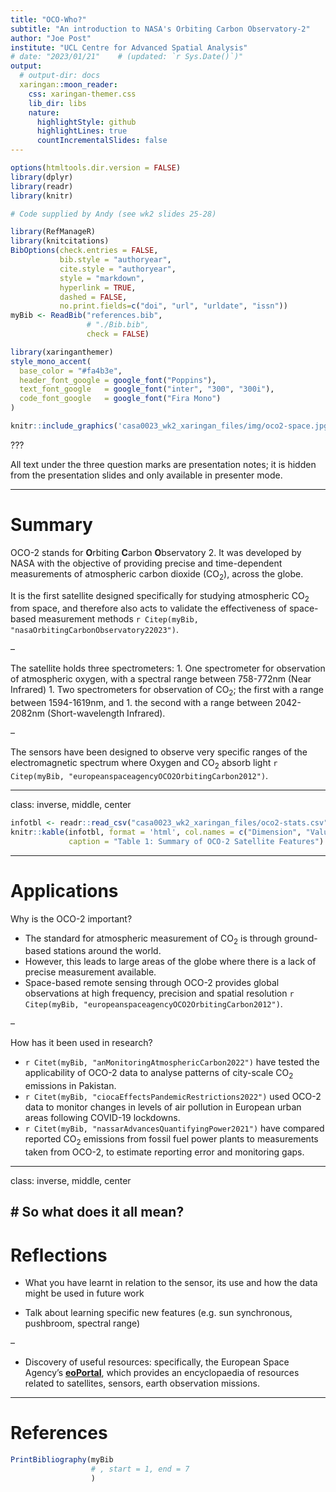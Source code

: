 ```yaml
---
title: "OCO-Who?"
subtitle: "An introduction to NASA's Orbiting Carbon Observatory-2"
author: "Joe Post"
institute: "UCL Centre for Advanced Spatial Analysis"
# date: "2023/01/21"    # (updated: `r Sys.Date()`)"
output:
  # output-dir: docs
  xaringan::moon_reader:
    css: xaringan-themer.css
    lib_dir: libs
    nature:
      highlightStyle: github
      highlightLines: true
      countIncrementalSlides: false
---
```


```r
options(htmltools.dir.version = FALSE)
library(dplyr)
library(readr)
library(knitr)
```

```r

# Code supplied by Andy (see wk2 slides 25-28)

library(RefManageR)
library(knitcitations)
BibOptions(check.entries = FALSE,
           bib.style = "authoryear",
           cite.style = "authoryear",
           style = "markdown",
           hyperlink = TRUE,
           dashed = FALSE,
           no.print.fields=c("doi", "url", "urldate", "issn"))
myBib <- ReadBib("references.bib",
                 # "./Bib.bib", 
                 check = FALSE)

```

```r
library(xaringanthemer)
style_mono_accent(
  base_color = "#fa4b3e",
  header_font_google = google_font("Poppins"),
  text_font_google   = google_font("inter", "300", "300i"),
  code_font_google   = google_font("Fira Mono")
)
```

```r
knitr::include_graphics('casa0023_wk2_xaringan_files/img/oco2-space.jpg')
```

???

All text under the three question marks are presentation notes; it is hidden from the presentation slides and only available in presenter mode.


---

# Summary

OCO-2 stands for **O**rbiting **C**arbon **O**bservatory 2. It was developed by NASA with the objective of providing precise and time-dependent measurements of atmospheric carbon dioxide (CO<sub>2</sub>), across the globe. 

It is the first satellite designed specifically for studying atmospheric CO<sub>2</sub> from space, and therefore also acts to validate the effectiveness of space-based measurement methods `r Citep(myBib, "nasaOrbitingCarbonObservatory22023")`. 

--

The satellite holds three spectrometers:
1.    One spectrometer for observation of atmospheric oxygen, with a spectral range between 758-772nm (Near Infrared)
1.    Two spectrometers for observation of CO<sub>2</sub>; the first with a range between 1594-1619nm, and
1.    the second with a range between 2042-2082nm (Short-wavelength Infrared).

--

The sensors have been designed to observe very specific ranges of the electromagnetic spectrum where Oxygen and CO<sub>2</sub> absorb light `r Citep(myBib, "europeanspaceagencyOCO2OrbitingCarbon2012")`. 


---

class: inverse, middle, center

```r

infotbl <- readr::read_csv("casa0023_wk2_xaringan_files/oco2-stats.csv")
knitr::kable(infotbl, format = 'html', col.names = c("Dimension", "Value"),
             caption = "Table 1: Summary of OCO-2 Satellite Features")
```


---

# Applications

Why is the OCO-2 important?

-   The standard for atmospheric measurement of CO<sub>2</sub> is through ground-based stations around the world. 
-   However, this leads to large areas of the globe where there is a lack of precise measurement available.
-   Space-based remote sensing through OCO-2 provides global observations at high frequency, precision and spatial resolution `r Citep(myBib, "europeanspaceagencyOCO2OrbitingCarbon2012")`. 

--

How has it been used in research?

-   `r Citet(myBib, "anMonitoringAtmosphericCarbon2022")` have tested the applicability of OCO-2 data to analyse patterns of city-scale CO<sub>2</sub> emissions in Pakistan.
-   `r Citet(myBib, "ciocaEffectsPandemicRestrictions2022")` used OCO-2 data to monitor changes in levels of air pollution in European urban areas following COVID-19 lockdowns.
-   `r Citet(myBib, "nassarAdvancesQuantifyingPower2021")` have compared reported CO<sub>2</sub> emissions from fossil fuel power plants to measurements taken from OCO-2, to estimate reporting error and monitoring gaps. 

---

class: inverse, middle, center

# So what does it all mean?
---

# Reflections

-   What you have learnt in relation to the sensor, its use and how the data might be used in future work

-   Talk about learning specific new features (e.g. sun synchronous, pushbroom, spectral range)

--

-   Discovery of useful resources: specifically, the European Space Agency's [**eoPortal**](eoportal.org), which provides an encyclopaedia of resources related to satellites, sensors, earth observation missions. 

---

# References

```r
PrintBibliography(myBib
                  # , start = 1, end = 7
                  )
```
